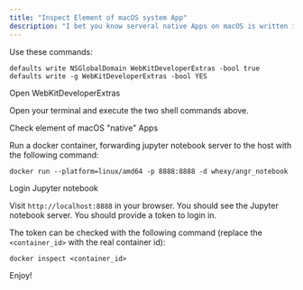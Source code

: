 ```yaml
---
title: "Inspect Element of macOS system App"
description: "I bet you know serveral native Apps on macOS is written in HTML."
---
```


Use these commands:

```shell
defaults write NSGlobalDomain WebKitDeveloperExtras -bool true
defaults write -g WebKitDeveloperExtras -bool YES
```

<Step step="1">Open WebKitDeveloperExtras</Step>

Open your terminal and execute the two shell commands above.

<Step step="2">Check element of macOS "native" Apps</Step>

Run a docker container, forwarding jupyter notebook server to the host with the following command:

```shell
docker run --platform=linux/amd64 -p 8888:8888 -d whexy/angr_notebook
```

<Step step="3">Login Jupyter notebook</Step>

Visit `http://localhost:8888` in your browser. You should see the Jupyter notebook server. You should provide a token to login in.

The token can be checked with the following command (replace the `<container_id>` with the real container id):

```shell
docker inspect <container_id>
```

<Step step="4">Enjoy!</Step>
